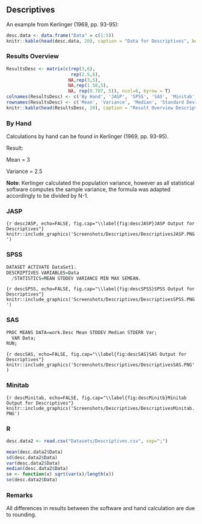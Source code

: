 ## Descriptives

An example from Kerlinger (1969, pp. 93-95):


```r
desc.data <- data.frame("Data" = c(1:5))
knitr::kable(head(desc.data, 20), caption = "Data for Descriptives", booktabs = T)
```

### Results Overview

```r
ResultsDesc <- matrix(c(rep(3,6),
                        rep(2.5,6),
                       NA,rep(3,5),
                       NA,rep(1.58,5),
                       NA, rep(0.707, 5)), ncol=6, byrow = T)
colnames(ResultsDesc) <- c('By Hand', 'JASP', 'SPSS', 'SAS', 'Minitab', 'R')
rownames(ResultsDesc) <- c('Mean', 'Variance', 'Median', 'Standard Deviation', 'SE(Mean)' )
knitr::kable(head(ResultsDesc, 20), caption = "Result Overview Descriptives", booktabs = T)
```

### By Hand

Calculations by hand can be found in Kerlinger (1969, pp. 93-95).

Result: 

Mean = 3

Variance = 2.5

**Note**: Kerlinger calculated the population variance, however as all statistical software computes the sample variance, the formula was adapted accordingly to be divided by N-1.


### JASP


```{r descJASP, echo=FALSE, fig.cap="\\label{fig:descJASP}JASP Output for Descriptives"}
knitr::include_graphics('Screenshots/Descriptives/DescriptivesJASP.PNG')
```


### SPSS

```r
DATASET ACTIVATE DataSet1.
DESCRIPTIVES VARIABLES=Data
  /STATISTICS=MEAN STDDEV VARIANCE MIN MAX SEMEAN.
```


```{r descSPSS, echo=FALSE, fig.cap="\\label{fig:descSPSS}SPSS Output for Descriptives"}
knitr::include_graphics('Screenshots/Descriptives/DescriptivesSPSS.PNG')
```


### SAS

```r
PROC MEANS DATA=work.Desc Mean STDDEV Median STDERR Var;
  VAR Data;
RUN;
```


```{r descSAS, echo=FALSE, fig.cap="\\label{fig:descSAS}SAS Output for Descriptives"}
knitr::include_graphics('Screenshots/Descriptives/DescriptivesSAS.PNG')
```


### Minitab

```{r descMinitab, echo=FALSE, fig.cap="\\label{fig:descMinitb}Minitab Output for Descriptives"}
knitr::include_graphics('Screenshots/Descriptives/DescriptivesMinitab.PNG')
```



### R
```r
desc.data2 <- read.csv("Datasets/Descriptives.csv", sep=";")
```


```r
mean(desc.data2$Data)
sd(desc.data2$Data)
var(desc.data2$Data)
median(desc.data2$Data)
se <- function(x) sqrt(var(x)/length(x))
se(desc.data2$Data)

```


### Remarks

All differences in results between the software and hand calculation are due to rounding.


